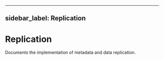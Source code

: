
---
sidebar_label: Replication
---

# Replication


Documents the implementation of metadata and data replication.

<DocCardList/>
